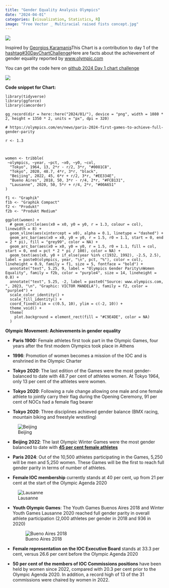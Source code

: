 ```yaml
---
title: "Gender Equality Analysis Olympics"
date: "2024-04-01"
categories: [visualization, Statistics, R]
image: "Free Vector _ Multiracial raised fists concept.jpg"
---
```


![](pics/Paris%202024%20Summer%20Olympics%20-%20Summer%20Olympic%20Games%20in%20France.jpg)

Inspired by [Georgios Karamanis](https://www.linkedin.com/in/georgios-karamanis-a54926153/)This Chart is a contribution to day 1 of the [hashtag#30DayChartChallenge](https://www.linkedin.com/feed/hashtag/?keywords=30daychartchallenge&highlightedUpdateUrns=urn%3Ali%3Aactivity%3A7180648879019728896)Here are facts about the achievement of gender equality reported by [www.olympic.com](http://www.olympic.com/)

You can get the code here on [github 2024 Day 1 chart challenge](https://github.com/vmandela99/30DayChartChallenge)

![](effect.png)

**Code snippet for Chart:**

```         
library(tidyverse)
library(ggforce)
library(camcorder)

gg_record(dir = here::here("2024/01/"), device = "png", width = 1080 * 2, height = 1350 * 2, units = "px", dpi = 320)

# https://olympics.com/en/news/paris-2024-first-games-to-achieve-full-gender-parity

r <- 1.3



women <- tribble(
 ~olympics, ~year, ~pct, ~x0, ~y0, ~col,
  "Tokyo", 1964, 13, 2*r - r/2, 3*r, "#0081C8",
  "Tokyo", 2020, 48.7, 4*r, 3*r, "black",
  "Beijing", 2022, 45, 6*r + r/2, 3*r, "#EE334E",
  "Bueno Aires", 2018, 50, 3*r - r/4, 2*r, "#FCB131",
  "Lausanne", 2020, 50, 5*r + r/4, 2*r, "#00A651"
)

f1 <- "Graphik"
f1b <- "Graphik Compact"
f2 <- "Produkt"
f2b <- "Produkt Medium"

ggplot(women) +
  # geom_circle(aes(x0 = x0, y0 = y0, r = 1.3, colour = col), linewidth = 8) +
  geom_vline(aes(xintercept = x0), alpha = 0.1, linetype = "dashed") +
  geom_arc_bar(aes(x0 = x0, y0 = y0, r = 1.5, r0 = 1.1, start = 0, end = 2 * pi), fill = "grey99", color = NA) +
  geom_arc_bar(aes(x0 = x0, y0 = y0, r = 1.5, r0 = 1.1, fill = col, start = 0, end = pct * 2 * pi / 100), color = NA) +
  geom_text(aes(x0, y0 + if_else(year %in% c(1932, 1992), -2.5, 2.5), label = paste0(olympics, year, "\n", pct, "%"), color = col), lineheight = 0.9, family = f1, size = 5, fontface = "bold") +
  annotate("text", 5.25, 9, label = "Olympics Gender Parity\nWomen Equality", family = f2b, color = "purple4", size = 14, lineheight = 0.8) +
  annotate("text", 5.25, -2, label = paste0("Source: www.olympics.com, ", 2023, "\n", "Graphic: VICTOR MANDELA"), family = f2, color = "purple4") +
  scale_color_identity() +
  scale_fill_identity() +
  coord_fixed(xlim = c(0.5, 10), ylim = c(-2, 10)) +
  theme_void() +
  theme(
    plot.background = element_rect(fill = "#C9E4DE", color = NA)
  )
```

**Olympic Movement: Achievements in gender equality**

-   **Paris 1900:** Female athletes first took part in the Olympic Games, four years after the first modern Olympics took place in Athens

-   **1996**: Promotion of women becomes a mission of the IOC and is enshrined in the Olympic Charter

-   **Tokyo 2020**: The last edition of the Games were the most gender-balanced to date with 48.7 per cent of athletes women. At Tokyo 1964, only 13 per cent of the athletes were women.

-   **Tokyo 2020**: Following a rule change allowing one male and one female athlete to jointly carry their flag during the Opening Ceremony, 91 per cent of NOCs had a female flag bearer

-   **Tokyo 2020**: Three disciplines achieved gender balance (BMX racing, mountain biking and freestyle wrestling)

![Beijing](pics/The%20Great%20Wall%20of%20China%20(Beijing).jpg)

-   **Beijing 2022**: The last Olympic Winter Games were the most gender balanced to date with [**45 per cent female athletes**](https://olympics.com/ioc/news/beijing-2022-sets-new-records-for-gender-equality)

-   **Paris 2024**: Out of the 10,500 athletes participating in the Games, 5,250 will be men and 5,250 women. These Games will be the first to reach full gender parity in terms of number of athletes.

-   **Female IOC membership** currently stands at 40 per cent, up from 21 per cent at the start of the Olympic Agenda 2020

![Lausanne](pics/City%20of%20Lausanne.jpg)

-   **Youth Olympic Games**: The Youth Games Buenos Aires 2018 and Winter Youth Games Lausanne 2020 reached full gender parity in overall athlete participation (2,000 athletes per gender in 2018 and 936 in 2020)

    ![Bueno Aires 2018](pics/Buenos%20Aires.jpg)

-   **Female representation on the IOC Executive Board** stands at 33.3 per cent, versus 26.6 per cent before the Olympic Agenda 2020

-   **50 per cent of the members of IOC Commissions positions** have been held by women since 2022, compared with 20.3 per cent prior to the Olympic Agenda 2020. In addition, a record high of 13 of the 31 commissions were chaired by women in 2022.
